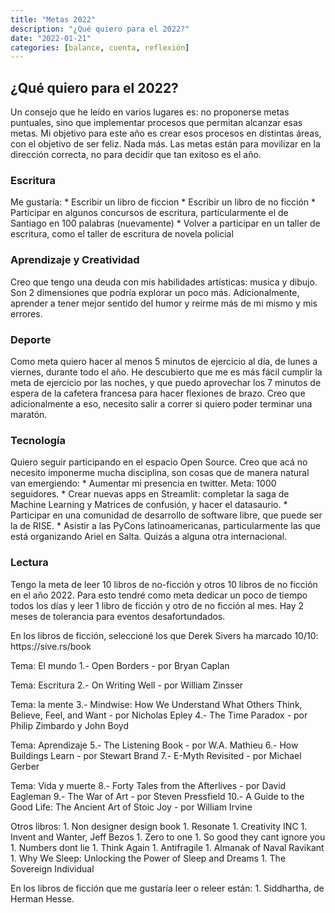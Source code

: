 ```yaml
---
title: "Metas 2022"
description: "¿Qué quiero para el 2022?"
date: "2022-01-21"
categories: [balance, cuenta, reflexión]
---
```


## ¿Qué quiero para el 2022?
Un consejo que he leído en varios lugares es: no proponerse metas puntuales, sino que implementar procesos que permitan alcanzar esas metas. Mi objetivo para este año es crear esos procesos en distintas áreas, con el objetivo de ser feliz. Nada más. Las metas están para movilizar en la dirección correcta, no para decidir que tan exitoso es el año.

### Escritura
Me gustaría:
* Escribir un libro de ficcion
* Escribir un libro de no ficción
* Participar en algunos concursos de escritura, particularmente el de Santiago en 100 palabras (nuevamente)
* Volver a participar en un taller de escritura, como el taller de escritura de novela policial

### Aprendizaje y Creatividad
Creo que tengo una deuda con mis habilidades artísticas: musica y dibujo. Son 2 dimensiones que podría explorar un poco más. Adicionalmente, aprender a tener mejor sentido del humor y reirme más de mi mismo y mis errores.

### Deporte
Como meta quiero hacer al menos 5 minutos de ejercicio al día, de lunes a viernes, durante todo el año. He descubierto que me es más fácil cumplir la meta de ejercicio por las noches, y que puedo aprovechar los 7 minutos de espera de la cafetera francesa para hacer flexiones de brazo. Creo que adicionalmente a eso, necesito salir a correr si quiero poder terminar una maratón.

### Tecnología
Quiero seguir participando en el espacio Open Source. Creo que acá no necesito imponerme mucha disciplina, son cosas que de manera natural van emergiendo:
* Aumentar mi presencia en twitter. Meta: 1000 seguidores.
* Crear nuevas apps en Streamlit: completar la saga de Machine Learning y Matrices de confusión, y hacer el datasaurio.
* Participar en una comunidad de desarrollo de software libre, que puede ser la de RISE.
* Asistir a las PyCons latinoamericanas, particularmente las que está organizando Ariel en Salta. Quizás a alguna otra internacional.

### Lectura
Tengo la meta de leer 10 libros de no-ficción y otros 10 libros de no ficción en el año 2022. Para esto tendré como meta dedicar un poco de tiempo todos los días y leer 1 libro de ficción y otro de no ficción al mes. Hay 2 meses de tolerancia para eventos desafortundados.

En los libros de ficción, seleccioné los que Derek Sivers ha marcado 10/10: https://sive.rs/book

Tema: El mundo
1.- Open Borders - por Bryan Caplan

Tema: Escritura
2.- On Writing Well - por William Zinsser

Tema: la mente
3.- Mindwise: How We Understand What Others Think, Believe, Feel, and Want - por Nicholas Epley
4.- The Time Paradox - por Philip Zimbardo y John Boyd

Tema: Aprendizaje
5.- The Listening Book - por W.A. Mathieu
6.- How Buildings Learn - por Stewart Brand
7.- E-Myth Revisited - por Michael Gerber

Tema: Vida y muerte
8.- Forty Tales from the Afterlives - por David Eagleman
9.- The War of Art - por Steven Pressfield
10.- A Guide to the Good Life: The Ancient Art of Stoic Joy - por William Irvine

Otros libros:
1. Non designer design book
1. Resonate 
1. Creativity INC
1. Invent and Wanter, Jeff Bezos
1. Zero to one
1. So good they cant ignore you
1. Numbers dont lie
1. Think Again
1. Antifragile
1. Almanak of Naval Ravikant
1. Why We Sleep: Unlocking the Power of Sleep and Dreams
1. The Sovereign Individual

En los libros de ficción que me gustaría leer o releer están:
1. Siddhartha, de Herman Hesse.